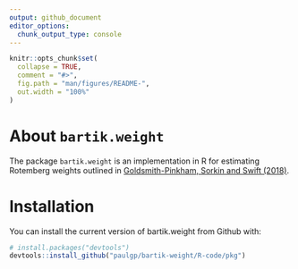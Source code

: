 ```yaml
---
output: github_document
editor_options: 
  chunk_output_type: console
---
```


<!-- README.md is generated from README.Rmd. Please edit that file -->

```r
knitr::opts_chunk$set(
  collapse = TRUE,
  comment = "#>",
  fig.path = "man/figures/README-",
  out.width = "100%"
)
```

# About `bartik.weight`

The package `bartik.weight` is an implementation in R for estimating Rotemberg weights outlined in  [Goldsmith-Pinkham, Sorkin and Swift (2018)](http://paulgp.github.io/papers/bartik_gpss.pdf). 

# Installation

You can install the current version of bartik.weight from Github with:

```R
# install.packages("devtools")
devtools::install_github("paulgp/bartik-weight/R-code/pkg")
```
